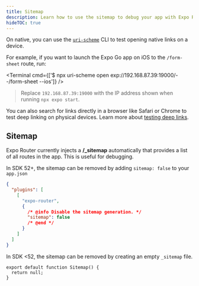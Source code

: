 ```yaml
---
title: Sitemap
description: Learn how to use the sitemap to debug your app with Expo Router.
hideTOC: true
---
```



On native, you can use the [`uri-scheme`](https://www.npmjs.com/package/uri-scheme) CLI to test opening native links on a device.

For example, if you want to launch the Expo Go app on iOS to the `/form-sheet` route, run:

<Terminal cmd={['$ npx uri-scheme open exp://192.168.87.39:19000/--/form-sheet --ios']} />

> Replace `192.168.87.39:19000` with the IP address shown when running `npx expo start`.

You can also search for links directly in a browser like Safari or Chrome to test deep linking on physical devices. Learn more about [testing deep links](https://reactnavigation.org/docs/deep-linking).

## Sitemap

<ContentSpotlight
  alt="Directory structure"
  src="/static/images/expo-router/directory.png"
  className="max-w-[720px]"
/>

Expo Router currently injects a **/\_sitemap** automatically that provides a list of all routes in the app. This is useful for debugging.

In SDK 52+, the sitemap can be removed by adding `sitemap: false` to your `app.json`

```json app.json
{
  "plugins": [
    [
      "expo-router",
      {
        /* @info Disable the sitemap generation. */
        "sitemap": false
        /* @end */
      }
    ]
  ]
}
```

In SDK <52, the sitemap can be removed by creating an empty `_sitemap` file.

```tsx app/_sitemap.tsx
export default function Sitemap() {
  return null;
}
```

